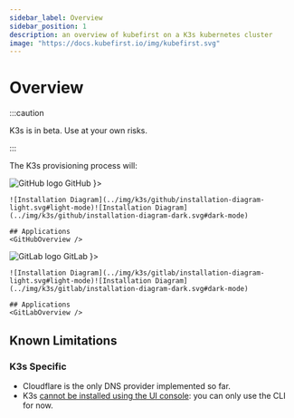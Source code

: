 ```yaml
---
sidebar_label: Overview
sidebar_position: 1
description: an overview of kubefirst on a K3s kubernetes cluster
image: "https://docs.kubefirst.io/img/kubefirst.svg"
---
```



<div class="cloud_logo">
  <K3sLogo width="200px" alt="K3s Logo" />
</div>

# Overview

:::caution

K3s is in beta. Use at your own risks.

:::

The K3s provisioning process will:
<CommonProvisionProcess firstitem="Create a Kubernetes management cluster with K3s."/>

<Tabs groupId="git_provider" defaultValue="github" queryString>
  <TabItem value="github" attributes={{ className: styles.github }} label={ <div className="git-tab"> <img src="https://assets.kubefirst.com/console/github.svg" alt="GitHub logo" /> <span>GitHub</span></div> }>

    ![Installation Diagram](../img/k3s/github/installation-diagram-light.svg#light-mode)![Installation Diagram](../img/k3s/github/installation-diagram-dark.svg#dark-mode)

    ## Applications
    <GitHubOverview />
  </TabItem>
  <TabItem value="gitlab" attributes={{ className: styles.gitlab }} label={ <div className="git-tab"> <img src="https://assets.kubefirst.com/console/gitlab.svg" alt="GitLab logo" /> <span>GitLab</span></div> }>

    ![Installation Diagram](../img/k3s/gitlab/installation-diagram-light.svg#light-mode)![Installation Diagram](../img/k3s/gitlab/installation-diagram-dark.svg#dark-mode)

    ## Applications
    <GitLabOverview />
  </TabItem>
</Tabs>

## Known Limitations

<KnownLimitations />

### K3s Specific

- Cloudflare is the only DNS provider implemented so far.
- K3s [cannot be installed using the UI console](https://github.com/kubefirst/kubefirst/issues/2147): you can only use the CLI for now.
